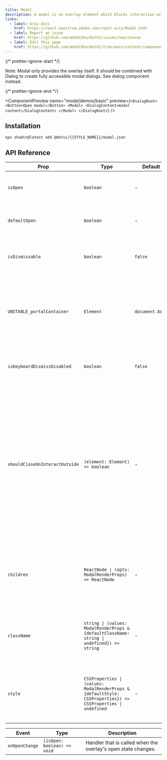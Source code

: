 ```yaml
---
title: Modal
description: A modal is an overlay element which blocks interaction with elements outside it.
links:
  - label: Aria docs
    href: https://react-spectrum.adobe.com/react-aria/Modal.html
  - label: Report an issue
    href: https://github.com/mehdibha/dotUI/issues/new/choose
  - label: Edit this page
    href: https://github.com/mehdibha/dotUI/tree/main/content/components/overlays/modal.mdx?plain=1
---
```


{/* prettier-ignore-start */}

<Alert><span className="font-bold">Note:</span> Modal only provides the overlay itself. It should be combined with Dialog to create fully accessible modal dialogs. <Link href="/docs/components/overlays/dialog">See dialog</Link> component instead.</Alert>

{/* prettier-ignore-end */}

<ComponentPreview
  name="modal/demos/basic"
  preview={`<DialogRoot>
    <Button>Open modal</Button>
    <Modal>
      <DialogContent>modal content</DialogContent>
    </Modal>
  </DialogRoot>`}
/>

## Installation

```package-install
npx shadcn@latest add @dotui/{{STYLE_NAME}}/modal.json
```

## API Reference

| Prop                           | Type                                                                                                        | Default         | Description                                                                                                                                                                                                                                                                                                     |
| ------------------------------ | ----------------------------------------------------------------------------------------------------------- | --------------- | --------------------------------------------------------------------------------------------------------------------------------------------------------------------------------------------------------------------------------------------------------------------------------------------------------------- |
| `isOpen`                       | `boolean`                                                                                                   | -               | Whether the overlay is open by default (controlled).                                                                                                                                                                                                                                                            |
| `defaultOpen`                  | `boolean`                                                                                                   | -               | Whether the overlay is open by default (uncontrolled).                                                                                                                                                                                                                                                          |
| `isDismissable`                | `boolean`                                                                                                   | `false`         | Whether to close the modal when the user interacts outside it.                                                                                                                                                                                                                                                  |
| `UNSTABLE_portalContainer`     | `Element`                                                                                                   | `document.body` | The container element in which the overlay portal will be placed. This may have unknown behavior depending on where it is portalled to.                                                                                                                                                                         |
| `isKeyboardDismissDisabled`    | `boolean`                                                                                                   | `false`         | Whether pressing the escape key to close the dialog should be disabled.                                                                                                                                                                                                                                         |
| `shouldCloseOnInteractOutside` | `(element: Element) => boolean`                                                                             | -               | When user interacts with the argument element outside of the overlay ref, return `true` if `onClose` should be called. This gives you a chance to filter out interaction with elements that should not dismiss the overlay. By default, `onClose` will always be called on interaction outside the overlay ref. |
| `children`                     | `ReactNode \| (opts: ModalRenderProps) => ReactNode`                                                        | -               | The children of the component. A function may be provided to alter the children based on component state.                                                                                                                                                                                                       |
| `className`                    | `string \| (values: ModalRenderProps & {defaultClassName: string \| undefined}) => string`                  | -               | The CSS className for the element. A function may be provided to compute the class based on component state.                                                                                                                                                                                                    |
| `style`                        | `CSSProperties \| (values: ModalRenderProps & {defaultStyle: CSSProperties}) => CSSProperties \| undefined` | -               | The inline style for the element. A function may be provided to compute the style based on component state.                                                                                                                                                                                                     |

| Event          | Type                        | Description                                                   |
| -------------- | --------------------------- | ------------------------------------------------------------- |
| `onOpenChange` | `(isOpen: boolean) => void` | Handler that is called when the overlay's open state changes. |
